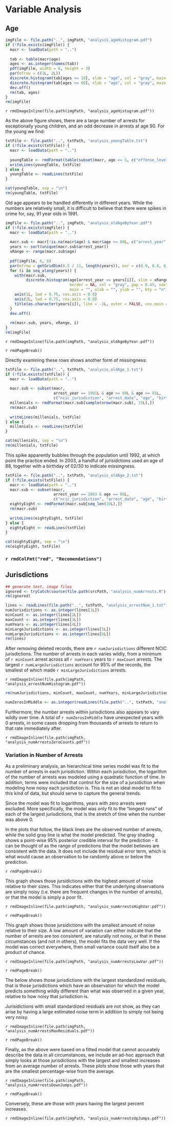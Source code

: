 # Variable Analysis

## Age

```r
imgFile <- file.path("..", imgPath, "analysis_ageHistogram.pdf")
if (!file.exists(imgFile)) {
  macr <- loadData(path = "..")
  
  tab <- table(macr$age)
  ages <- as.integer(names(tab))
  pdf(imgFile, width = 6, height = 3)
  par(mfrow = c(1L, 2L))
  discrete.histogram(tab[ages <= 10], xlab = "age", col = "gray", main = "age <= 10", border = NA)
  discrete.histogram(tab[ages >= 80], xlab = "age", col = "gray", main = "age >= 80", border = NA)
  dev.off()
  rm(tab, ages)
}
rm(imgFile)
```

`r rmdImageInline(file.path(imgPath, "analysis_ageHistogram.pdf"))`

As the above figure shows, there are a large number of arrests for exceptionally young children, and an odd decrease in arrests at age 90. For the young we find:

```r
txtFile <- file.path("..", txtPath, "analysis_youngTable.txt")
if (!file.exists(txtFile)) {
  macr <- loadData(path = "..")
  
  youngTable <- rmdFormat(table(subset(macr, age <= 5, c("offense_level", "age"))))
  writeLines(youngTable, txtFile)
} else {
  youngTable <- readLines(txtFile)
}

cat(youngTable, sep = "\n")
rm(youngTable, txtFile)
```

Old age appears to be handled differently in different years. While the numbers are relatively small, it is difficult to believe that there were spikes in crime for, say, 91 year olds in 1991.

```r
imgFile <- file.path("..", imgPath, "analysis_oldAgeByYear.pdf")
if (!file.exists(imgFile)) {
  macr <- loadData(path = "..")
  
  macr.sub <- macr[!is.na(macr$age) & macr$age >= 80L, c("arrest_year", "age")]
  years <- sort(unique(macr.sub$arrest_year))
  xRange <- range(macr.sub$age)
  
  pdf(imgFile, 6, 6)
  par(mfrow = getGridDim(8.5 / 11, length(years)), mar = c(0.9, 0.8, 0, 0), mgp = c(1, 0, 0), tcl = -0.1)
  for (i in seq_along(years)) {
    with(macr.sub,
         discrete.histogram(age[arrest_year == years[i]], xlim = xRange,
                            border = NA, col = "gray", gap = 0.45, xaxt = "n", yaxt = "n",
                            main = "", xlab = "", ylab = "", bty = "n"))
    axis(1L, lwd = 0.75, cex.axis = 0.8)
    axis(2L, lwd = 0.75, cex.axis = 0.8)
    title(as.character(years[i]), line = -1L, outer = FALSE, cex.main = 0.95)
  }
  dev.off()
  
  rm(macr.sub, years, xRange, i)
}
rm(imgFile)
```

`r rmdImageInline(file.path(imgPath, "analysis_oldAgeByYear.pdf"))`

`r rmdPageBreak()`

Directly examining these rows shows another form of missingness:

```r
txtFile <- file.path("..", txtPath, "analysis_oldAge_1.txt")
if (!file.exists(txtFile)) {
  macr <- loadData(path = "..")
  
  macr.sub <- subset(macr,
                     arrest_year == 1991L & age >= 89L & age <= 91L,
                     c("ncic_jurisdiction", "arrest_date", "age", "birth_month", "birth_day", "birth_date"))
  millenials <- rmdFormat(macr.sub[sample(nrow(macr.sub), 15L),])
  rm(macr.sub)
  
  writeLines(millenials, txtFile)
} else {
  millenials <- readLines(txtFile)
}

cat(millenials, sep = "\n")
rm(millenials, txtFile)
```

This spike apparently bubbles through the population until 1992, at which point the practice ended. In 2003, a handful of jurisidctions used an age of 88, together with a birthday of 02/30 to indicate missingness.

```r
txtFile <- file.path("..", txtPath, "analysis_oldAge_2.txt")
if (!file.exists(txtFile)) {
  macr <- loadData(path = "..")
  macr.sub <- subset(macr,
                     arrest_year == 2003 & age == 88L,
                     c("ncic_jurisdiction", "arrest_date", "age", "birth_month", "birth_day", "birth_date"))
  eightyEight <- rmdFormat(macr.sub[seq_len(10L),])
  rm(macr.sub)
  
  writeLines(eightyEight, txtFile)
} else {
  eightyEight <- readLines(txtFile)
}

cat(eightyEight, sep = "\n")
rm(eightyEight, txtFile)
```

### `r rmdColFmt("red", "Recomendations")`

## Jurisdictions

```r
## generate text, image files
ignored <- tryCatch(source(file.path(srcPath, "analysis_numArrests.R"), local = new.env(parent = .GlobalEnv)), error = function(e) e)
rm(ignored)
```

```r
lines <- readLines(file.path("..", txtPath, "analysis_arrestNum_1.txt"))
numJurisdictions <- as.integer(lines[1L])
minCount <- as.integer(lines[2L])
maxCount <- as.integer(lines[3L])
numYears <- as.integer(lines[4L])
minLargeJurisdictions <- as.integer(lines[5L])
numLargeJurisdictions <- as.integer(lines[6L])
rm(lines)
```

After removing deleted records, there are `r numJurisdictions` different NCIC jurisdictions. The number of arrests in each varies wildly, from a minimum of `r minCount` arrest across all `r numYears` years to `r maxCount` arrests. The largest `r numLargeJurisdictions` account for 95% of the records, the smallest of which made `r minLargeJurisdictions` arrests.

`r rmdImageInline(file.path(imgPath, "analysis_arrestNumHistogram.pdf"))`

```r
rm(numJurisdictions, minCount, maxCount, numYears, minLargeJurisdictions, numLargeJurisdictions)

numZerosInMiddle <- as.integer(readLines(file.path("..", txtPath, "analysis_arrestNum_2.txt")))
```

Furthermore, the number arrests within jurisdictions also appears to vary wildly over time. A total of `r numZerosInMiddle` have unexpected years with 0 arrests, in some cases dropping from thousands of arrests to return to that rate immediately after.

`r rmdImageInline(file.path(imgPath, "analysis_numArrestsZeroCounts.pdf"))`

### Variation in Number of Arrests

As a preliminary analysis, an hierarchical time series model was fit to the number of arrests in each jurisdiction. Within each jurisdiction, the logarithm of the number of arrests was modeled using a quadratic function of time. In addition, terms were included that control for the size of a jursidiction when modeling how noisy each jursidiction is. This is not an ideal model to fit to this kind of data, but should serve to capture the general trends.

Since the model was fit to logarithms, years with zero arrests were excluded. More specifically, the model was only fit to the "longest runs" of each of the largest jurisdictions, that is the stretch of time when the number was above 0.

In the plots that follow, the black lines are the observed number of arrests, while the solid gray line is what the model predicted. The gray shading shows a point-wise 95% posterior credible interval for the prediction - it can be thought of as the range of predictions that the model believes are consistent with the data. It does not include the residual error term, which is what would cause an observation to be randomly above or below the prediction.

`r rmdPageBreak()`

This graph shows those jursidictions with the highest amount of noise relative to their sizes. This indicates either that the underlying observations are simply noisy (i.e. there are frequent changes in the number of arrests), or that the model is simply a poor fit.

`r rmdImageInline(file.path(imgPath, "analysis_numArrestsHighVar.pdf"))`

`r rmdPageBreak()`

This graph shows those jursidictions with the smallest amount of noise relative to their size. A low amount of variation can either indicate that the number of arrests are too consistent, are naturally not noisy, or that in these circumstances (and not in others), the model fits the data very well. If the model was correct everywhere, then small variance could itself also be a product of chance.

`r rmdImageInline(file.path(imgPath, "analysis_numArrestsLowVar.pdf"))`

`r rmdPageBreak()`

The below shows those jurisdictions with the largest standardized residuals, that is those jurisdictions which have an observation for which the model predicts something wildly different than what was observed in a given year, relative to how noisy that jurisdiction is.

Jurisidictions with small standardized residuals are not show, as they can arise by having a large estimated noise term in addition to simply not being very noisy.

`r rmdImageInline(file.path(imgPath, "analysis_numArrestsMaxResiduals.pdf"))`

`r rmdPageBreak()`

Finally, as the above were based on a fitted model that cannot accurately describe the data in all circumstances, we include an ad-hoc approach that simply looks at those jurisdictions with the largest and smallest increases from an average number of arrests. These plots show those with years that are the smallest percentage-wise from the average.

`r rmdImageInline(file.path(imgPath, "analysis_numArrestsDownJumps.pdf"))`

`r rmdPageBreak()`

Conversely, these are those with years having the largest percent increases.

`r rmdImageInline(file.path(imgPath, "analysis_numArrestsUpJumps.pdf"))`